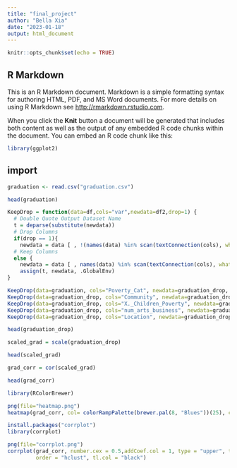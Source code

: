 ```yaml
---
title: "final_project"
author: "Bella Xia"
date: "2023-01-18"
output: html_document
---
```


```r
knitr::opts_chunk$set(echo = TRUE)
```

## R Markdown

This is an R Markdown document. Markdown is a simple formatting syntax for authoring HTML, PDF, and MS Word documents. For more details on using R Markdown see <http://rmarkdown.rstudio.com>.

When you click the **Knit** button a document will be generated that includes both content as well as the output of any embedded R code chunks within the document. You can embed an R code chunk like this:

```r
library(ggplot2)
```

## import

```r
graduation <- read.csv("graduation.csv")
```

```r
head(graduation)
```
```r
KeepDrop = function(data=df,cols="var",newdata=df2,drop=1) {
  # Double Quote Output Dataset Name
  t = deparse(substitute(newdata))
  # Drop Columns
  if(drop == 1){
    newdata = data [ , !(names(data) %in% scan(textConnection(cols), what="", sep=" "))]}
  # Keep Columns
  else {
    newdata = data [ , names(data) %in% scan(textConnection(cols), what="", sep=" ")]}
    assign(t, newdata, .GlobalEnv)
}
```


```r
KeepDrop(data=graduation, cols="Poverty_Cat", newdata=graduation_drop, drop = 1)
KeepDrop(data=graduation_drop, cols="Community", newdata=graduation_drop, drop = 1)
KeepDrop(data=graduation_drop, cols="X._Children_Poverty", newdata=graduation_drop, drop = 1)
KeepDrop(data=graduation_drop, cols="num_arts_business", newdata=graduation_drop, drop = 1)
KeepDrop(data=graduation_drop, cols="Location", newdata=graduation_drop, drop = 1)
```


```r
head(graduation_drop)
```


```r
scaled_grad = scale(graduation_drop)
```

```r
head(scaled_grad)
```

```r
grad_corr = cor(scaled_grad)
```

```r
head(grad_corr)
```
```r
library(RColorBrewer)
```


```r
png(file="heatmap.png")
heatmap(grad_corr, col= colorRampPalette(brewer.pal(8, "Blues"))(25), cexRow = 0.5, cexCol = 0.5)
```

```r
install.packages("corrplot")
library(corrplot)
```

```r
png(file="corrplot.png")
corrplot(grad_corr, number.cex = 0.5,addCoef.col = 1, type = "upper", tl.cex = 0.5,
         order = "hclust", tl.col = "black")
```

